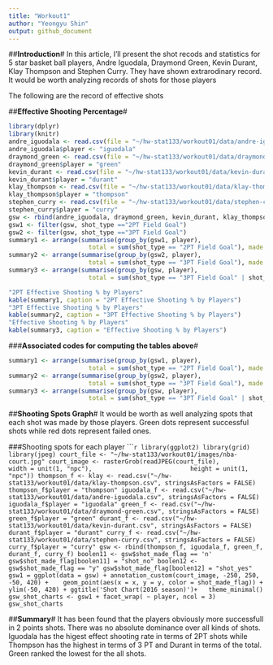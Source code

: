 ```yaml
---
title: "Workout1"
author: "Yeongyu Shin"
output: github_document
---
```

##**Introduction**#
In this article, I'll present the shot recods and statistics for 5 star basket ball players, Andre Iguodala, Draymond Green, Kevin Durant, Klay Thompson and Stephen Curry. They have shown extrarodinary record. It would be worth analyzing records of shots for those players

The following are the record of effective shots

##**Effective Shooting Percentage**#
```r
library(dplyr)
library(knitr)
andre_iguodala <- read.csv(file = "~/hw-stat133/workout01/data/andre-iguodala.csv")
andre_iguodala$player <- "iguodala" 
draymond_green <- read.csv(file = "~/hw-stat133/workout01/data/draymond-green.csv")
draymond_green$player = "green"
kevin_durant <- read.csv(file = "~/hw-stat133/workout01/data/kevin-durant.csv")
kevin_durant$player = "durant"
klay_thompson <- read.csv(file = "~/hw-stat133/workout01/data/klay-thompson.csv")
klay_thompson$player = "thompson"
stephen_curry <- read.csv(file = "~/hw-stat133/workout01/data/stephen-curry.csv")
stephen_curry$player = "curry"
gsw <- rbind(andre_iguodala, draymond_green, kevin_durant, klay_thompson, stephen_curry)
gsw1 <- filter(gsw, shot_type =="2PT Field Goal")
gsw2 <- filter(gsw, shot_type =="3PT Field Goal")
summary1 <- arrange(summarise(group_by(gsw1, player), 
                      total = sum(shot_type == "2PT Field Goal"), made = sum(shot_made_flag == "y"), perc_made = made/total), desc(perc_made))
summary2 <- arrange(summarise(group_by(gsw2, player), 
                      total = sum(shot_type == "3PT Field Goal"), made = sum(shot_made_flag == "y"), perc_made = made/total), desc(perc_made))
summary3 <- arrange(summarise(group_by(gsw, player), 
                      total = sum(shot_type == "3PT Field Goal" | shot_type == "2PT Field Goal"), made = sum(shot_made_flag == "y"), perc_made = made/total), desc(perc_made))

"2PT Effective Shooting % by Players"
kable(summary1, caption = "2PT Effective Shooting % by Players")
"3PT Effective Shooting % by Players"
kable(summary2, caption = "3PT Effective Shooting % by Players")
"Effective Shooting % by Players"
kable(summary3, caption = "Effective Shooting % by Players")
```

###**Associated codes for computing the tables above**#
```r
summary1 <- arrange(summarise(group_by(gsw1, player), 
                      total = sum(shot_type == "2PT Field Goal"), made = sum(shot_made_flag == "y"), perc_made = made/total), desc(perc_made))
summary2 <- arrange(summarise(group_by(gsw2, player), 
                      total = sum(shot_type == "3PT Field Goal"), made = sum(shot_made_flag == "y"), perc_made = made/total), desc(perc_made))
summary3 <- arrange(summarise(group_by(gsw, player), 
                      total = sum(shot_type == "3PT Field Goal" | shot_type == "2PT Field Goal"), made = sum(shot_made_flag == "y"), perc_made = made/total), desc(perc_made))

```

##**Shooting Spots Graph**#
It would be worth as well analyzing spots that each shot was made by those players. Green dots represent successful shots while red dots represent failed ones.


###Shooting spots for each player
``````r
library(ggplot2)
library(grid)
library(jpeg)
court_file <- "~/hw-stat133/workout01/images/nba-court.jpg"
court_image <- rasterGrob(readJPEG(court_file),
                          width = unit(1, "npc"),
                          height = unit(1, "npc"))
thompson_f <- klay <- read.csv("~/hw-stat133/workout01/data/klay-thompson.csv", stringsAsFactors = FALSE)
thompson_f$player = "thompson"
iguodala_f <- read.csv("~/hw-stat133/workout01/data/andre-iguodala.csv", stringsAsFactors = FALSE)
iguodala_f$player = "iguodala"
green_f <- read.csv("~/hw-stat133/workout01/data/draymond-green.csv", stringsAsFactors = FALSE)
green_f$player = "green"
durant_f <- read.csv("~/hw-stat133/workout01/data/kevin-durant.csv", stringsAsFactors = FALSE)
durant_f$player = "durant"
curry_f <- read.csv("~/hw-stat133/workout01/data/stephen-curry.csv", stringsAsFactors = FALSE)
curry_f$player = "curry"
gsw <- rbind(thompson_f, iguodala_f, green_f, durant_f, curry_f)
boolen11 <- gsw$shot_made_flag == 'n'
gsw$shot_made_flag[boolen11] = "shot_no"
boolen12 <- gsw$shot_made_flag == "y"
gsw$shot_made_flag[boolen12] = "shot_yes"
gsw1 = ggplot(data = gsw) + annotation_custom(court_image, -250, 250, -50, 420) + 
  geom_point(aes(x = x, y = y, color = shot_made_flag)) +
  ylim(-50, 420) + ggtitle('Shot Chart(2016 season)')+
  theme_minimal()
gsw_shot_charts <- gsw1 + facet_wrap( ~ player, ncol = 3)
gsw_shot_charts
```

##**Summary**#
It has been found that the players obviously more successfull in 2 points shots. There was no absolute dominance over all kinds of shots. Iguodala has the higest effect shooting rate in terms of 2PT shots while Thompson has the highest in terms of 3 PT and Durant in terms of the total. Green ranked the lowest for the all shots.
